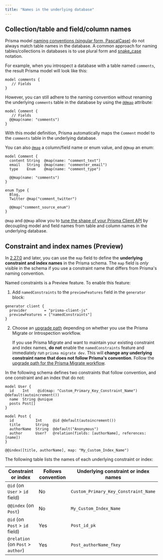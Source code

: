```yaml
---
title: "Names in the underlying database"
---
```


<TopBlock>

</TopBlock>

## Collection/table and field/column names

Prisma model [naming conventions (singular form, PascalCase)](../../../reference/api-reference/prisma-schema-reference#naming-conventions) <span class="api"></span> do not always match table names in the database. A common approach for naming tables/collections in databases is to use plural form and [snake_case](https://en.wikipedia.org/wiki/Snake_case) notation.

For example, when you introspect a database with a table named `comments`, the result Prisma model will look like this:

```prisma
model comments {
   // Fields
}
```

However, you can still adhere to the naming convention without renaming the underlying `comments` table in the database by using the [`@@map`](../../../reference/api-reference/prisma-schema-reference#map-1) <span class="api"></span> attribute:

```prisma
model Comment {
   // Fields
  @@map(name: "comments")
}
```

With this model definition, Prisma automatically maps the `Comment` model to the `comments` table in the underlying database.

You can also [`@map`](../../../reference/api-reference/prisma-schema-reference#map) <span class="api"></span> a column/field name or enum value, and `@@map` an enum:

```prisma
model Comment {
  content String  @map(name: "comment_text")
  email   String  @map(name: "commenter_email")
  type    Enum    @map(name: "comment_type") 

  @@map(name: "comments")
}

enum Type {
  Blog,
  Twitter @map("comment_twitter")
  
  @@map("comment_source_enum")
}
```

`@map` and `@@map` allow you to [tune the shape of your Prisma Client API](../prisma-client/working-with-prismaclient/use-custom-model-and-field-names#using-map-and-map-to-rename-fields-and-models-in-the-prisma-client-api) by decoupling model and field names from table and column names in the underlying database.

## Constraint and index names (Preview)

In [2.27.0](https://github.com/prisma/prisma/releases/tag/2.27.0) and later, you can use the `map` field to define the **underlying constraint and index names** in the Prisma schema. The `map` field is _only_ visible in the schema if you use a constraint name that differs from Prisma's naming convention.

Named constraints is a Preview feature. To enable this feature:

1. Add `namedConstraints` to the `previewFeatures` field in the `generator` block:

  ```prisma
  generator client {
    provider        = "prisma-client-js"
    previewFeatures = ["namedConstraints"]
  }
  ```

2. Choose an [upgrade path](../../../guides/upgrade-guides/upgrading-to-latest/upgrade-to-2270#optional-enable-the-namedconstraints-preview-feature) depending on whether you use the Prisma Migrate or Introspection workflow.

   <Admonition type="alert">

   If you use Prisma Migrate and want to maintain your existing constraint and index names, **do not** enable the `namedConstraints` feature and immediately run `prisma migrate dev`. This will **change any underlying constraint name that does not follow Prisma's convention**. Follow the [upgrade path for the Prisma Migrate workflow](../../../guides/upgrade-guides/upgrading-to-latest/upgrade-to-2270#prisma-migrate-workflow).
   
   </Admonition>

In the following schema defines two constraints that follow convention, and one constraint and an index that do not:

```prisma highlight=2,8,11,14;normal
model User {
  id    Int    @id(map: "Custom_Primary_Key_Constraint_Name") @default(autoincrement())
  name  String @unique
  posts Post[]
}

model Post {
  id          Int     @id @default(autoincrement())
  title       String
  authorName  String  @default("Anonymous")
  author      User?   @relation(fields: [authorName], references: [name])
}

@@index([title, authorName], map: "My_Custom_Index_Name")
```

The following table lists the names of each underlying constraint or index:

| Constraint or index                | Follows convention | Underlying constraint or index names |
| ---------------------------------- | ------------------ | ------------------------------------ |
| `@id` (on `User` > `id` field)     | No                 | `Custom_Primary_Key_Constraint_Name` |
| `@@index` (on `Post`)              | No                 | `My_Custom_Index_Name`               |
| `@id` (on `Post` > `id` field)     | Yes                | `Post_id_pk`                         |
| `@relation` (on `Post` > `author`) | Yes                | `Post_authorName_fkey`               |
